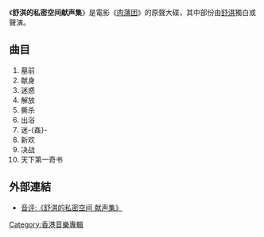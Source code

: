 {{unreferenced|time=2012-04-04T10:35:12+00:00}}
{{Infobox album <!-- See Wikipedia:WikiProject_Albums -->
| name       = 舒淇的私密空间献声集
| type       = [[專輯|專輯]]
| artist     = [[舒淇|舒淇]]
| cover      = 
<!-- 未知參數 | background = orange -->
| released   = 1998年7月1日
| recorded   = 
| genre      = [[粵語流行音樂|粵語流行音樂]]
| length     = 
| label      = [[芮河音乐|芮河音乐]]（发行）
| producer   = 
}}
《'''舒淇的私密空间献声集'''》是電影《[[肉蒲团|肉蒲团]]》的原聲大碟，其中部份由[[舒淇|舒淇]]獨白或聲演。

== 曲目 ==
#墓前
#献身	
#迷惑	
#解放	
#撕杀
#出浴
#迷-{姦}-
#新欢
#决战
#天下第一奇书

== 外部連結 ==
* [http://hi.wangchao.net.cn/music/detail_484899.html 音评:《舒淇的私密空间 献声集》]

[[Category:香港音樂專輯|Category:香港音樂專輯]]